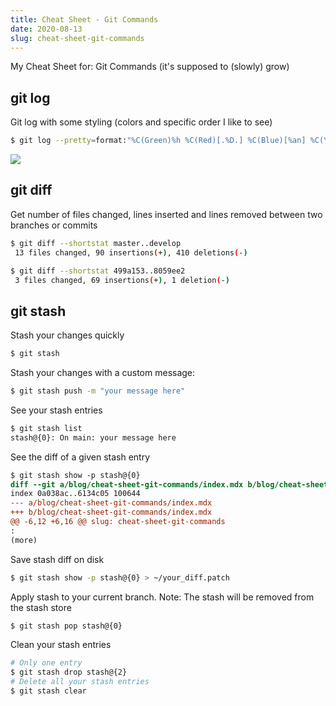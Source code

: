 ```yaml
---
title: Cheat Sheet - Git Commands
date: 2020-08-13
slug: cheat-sheet-git-commands
---
```


My Cheat Sheet for: Git Commands (it's supposed to (slowly) grow)

## git log

Git log with some styling (colors and specific order I like to see)
```bash
$ git log --pretty=format:"%C(Green)%h %C(Red)[.%D.] %C(Blue)[%an] %C(Yellow)[%s] %C(Magenta)[%ad (%ar)]"
```
![](./images/0.png)

## git diff

Get number of files changed, lines inserted and lines removed between two branches or commits
```bash
$ git diff --shortstat master..develop
 13 files changed, 90 insertions(+), 410 deletions(-)

$ git diff --shortstat 499a153..8059ee2
 3 files changed, 69 insertions(+), 1 deletion(-)
```

## git stash

Stash your changes quickly

```bash
$ git stash
```

Stash your changes with a custom message:

```bash
$ git stash push -m "your message here"
```

See your stash entries

```bash
$ git stash list
stash@{0}: On main: your message here
```

See the diff of a given stash entry

```patch
$ git stash show -p stash@{0}
diff --git a/blog/cheat-sheet-git-commands/index.mdx b/blog/cheat-sheet-git-commands/index.mdx
index 0a038ac..6134c05 100644
--- a/blog/cheat-sheet-git-commands/index.mdx
+++ b/blog/cheat-sheet-git-commands/index.mdx
@@ -6,12 +6,16 @@ slug: cheat-sheet-git-commands
:
(more)
```

Save stash diff on disk

```bash
$ git stash show -p stash@{0} > ~/your_diff.patch
```

Apply stash to your current branch. Note: The stash will be removed from the stash store

```bash
$ git stash pop stash@{0}
```

Clean your stash entries

```bash
# Only one entry
$ git stash drop stash@{2}
# Delete all your stash entries
$ git stash clear
```